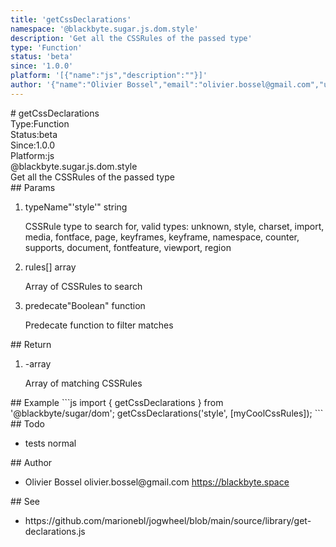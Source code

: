 ```yaml
---
title: 'getCssDeclarations'
namespace: '@blackbyte.sugar.js.dom.style'
description: 'Get all the CSSRules of the passed type'
type: 'Function'
status: 'beta'
since: '1.0.0'
platform: '[{"name":"js","description":""}]'
author: '{"name":"Olivier Bossel","email":"olivier.bossel@gmail.com","url":"https://blackbyte.space"}'
---
```

<div class="docmap -mdx">
# getCssDeclarations
<div class="docmap_metas">
<div class="docmap_type"><span class="docmap_type-label">Type:</span><span class="docmap_type-value">Function</span></div>
<div class="docmap_status"><span class="docmap_status-label">Status:</span><span class="docmap_status-value -beta">beta</span></div>
<div class="docmap_since"><span class="docmap_since-label">Since:</span><span class="docmap_since-value">1.0.0</span></div>
<div class="docmap_platform"><span class="docmap_platform-label">Platform:</span><span class="docmap_platform-value -js">js</span></div>
</div>
<div class="docmap_namespace">@blackbyte.sugar.js.dom.style</div>
<div class="docmap_description typo-lead typo-format">
Get all the CSSRules of the passed type
</div>
<div class="docmap_params">
## Params
<ol class="docmap_list">
<li class="docmap_item">
<span class="docmap_name">typeName</span><span class="docmap_default">&quot;&apos;style&apos;&quot;</span> <span class="docmap_type">string</span>
<p class="docmap_description">CSSRule type to search for&comma; valid types&colon; unknown&comma; style&comma; charset&comma; import&comma; media&comma; fontface&comma; page&comma; keyframes&comma; keyframe&comma; namespace&comma; counter&comma; supports&comma; document&comma; fontfeature&comma; viewport&comma; region</p>
</li>
<li class="docmap_item">
<span class="docmap_name">rules</span><span class="docmap_default">&lsqb;&rsqb;</span> <span class="docmap_type">array</span>
<p class="docmap_description">Array of CSSRules to search</p>
</li>
<li class="docmap_item">
<span class="docmap_name">predecate</span><span class="docmap_default">&quot;Boolean&quot;</span> <span class="docmap_type">function</span>
<p class="docmap_description">Predecate function to filter matches</p>
</li>
</ol>
</div>
<div class="docmap_return">
## Return
<ol class="docmap_list">
<li class="docmap_item">
<span class="docmap_default">-</span><span class="docmap_type">array</span>
<p class="docmap_description">Array of matching CSSRules</p>
</li>
</ol>
</div>
<div class="docmap_examples">
## Example
<s-code language="js" header>
```js
import { getCssDeclarations } from '@blackbyte/sugar/dom';
getCssDeclarations('style', [myCoolCssRules]);
```
</s-code>
</div>
<div class="docmap_todo">
## Todo
<ul class="docmap_list">
<li class="docmap_item">
<span class="docmap_description">tests</span>
<span class="docmap_priority -normal">normal</span>
</li>
</ul>
</div>
<div class="docmap_author">
## Author
<ul class="docmap_list">
<li class="docmap_item">
<span class="docmap_name">Olivier Bossel</span>
<span class="docmap_email">olivier.bossel@gmail.com</span>
<a href="https://blackbyte.space" target="_blank" class="docmap_url">https://blackbyte.space</a>
</li>
</ul>
</div>
<div class="docmap_see">
## See
<ul class="docmap_see-list">
<li class="docmap_see-item">
https://github.com/marionebl/jogwheel/blob/main/source/library/get-declarations.js
</li>
</ul>
</div>
</div>